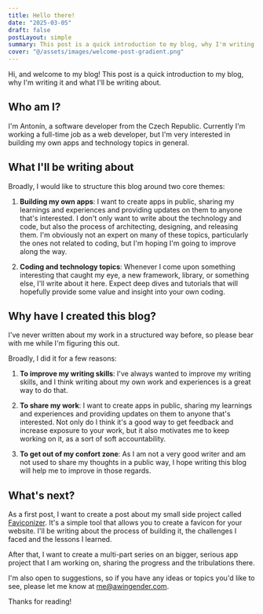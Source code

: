 ```yaml
---
title: Hello there!
date: "2025-03-05"
draft: false
postLayout: simple
summary: This post is a quick introduction to my blog, why I'm writing it and what I'll be writing about.
cover: "@/assets/images/welcome-post-gradient.png"
---
```


Hi, and welcome to my blog! This post is a quick introduction to my blog, why I'm writing it and what I'll be writing about.

## Who am I?

I'm Antonín, a software developer from the Czech Republic. Currently I'm working a full-time job as a web developer, but I'm very interested in building my own apps and technology topics in general.

## What I'll be writing about

Broadly, I would like to structure this blog around two core themes:

1. **Building my own apps**: I want to create apps in public, sharing my learnings and experiences and providing updates on them to anyone that's interested. I don't only want to write about the technology and code, but also the process of architecting, designing, and releasing them. I'm obviously not an expert on many of these topics, particularly the ones not related to coding, but I'm hoping I'm going to improve along the way.

2. **Coding and technology topics**: Whenever I come upon something interesting that caught my eye, a new framework, library, or something else, I'll write about it here. Expect deep dives and tutorials that will hopefully provide some value and insight into your own coding.

## Why have I created this blog?

I've never written about my work in a structured way before, so please bear with me while I'm figuring this out.

Broadly, I did it for a few reasons:

1. **To improve my writing skills**: I've always wanted to improve my writing skills, and I think writing about my own work and experiences is a great way to do that.

2. **To share my work**: I want to create apps in public, sharing my learnings and experiences and providing updates on them to anyone that's interested. Not only do I think it's a good way to get feedback and increase exposure to your work, but it also motivates me to keep working on it, as a sort of soft accountability.

3. **To get out of my confort zone**: As I am not a very good writer and am not used to share my thoughts in a public way, I hope writing this blog will help me to improve in those regards.

## What's next?

As a first post, I want to create a post about my small side project called [Faviconizer](https://www.faviconizer.com). It's a simple tool that allows you to create a favicon for your website. I'll be writing about the process of building it, the challenges I faced and the lessons I learned.

After that, I want to create a multi-part series on an bigger, serious app project that I am working on, sharing the progress and the tribulations there.

I'm also open to suggestions, so if you have any ideas or topics you'd like to see, please let me know at [me@awingender.com](mailto:me@awingender.com).

Thanks for reading!
